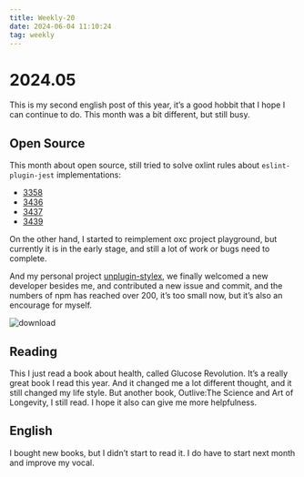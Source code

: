 ```yaml
---
title: Weekly-20
date: 2024-06-04 11:10:24
tag: weekly
---
```


# 2024.05

This is my second english post of this year, it’s a good hobbit that I hope I can continue to do. This month was a bit different, but still busy.

## Open Source

This month about open source, still tried to solve oxlint rules about `eslint-plugin-jest` implementations:

* [3358](https://github.com/oxc-project/oxc/pull/3358)
* [3436](https://github.com/oxc-project/oxc/pull/3436)
* [3437](https://github.com/oxc-project/oxc/pull/3437)
* [3439](https://github.com/oxc-project/oxc/pull/3439)

On the other hand, I started to reimplement oxc project playground, but currently it is in the early stage, and still a lot of work or bugs need to complete.

And my personal project [unplugin-stylex](https://github.com/eryue0220/unplugin-stylex), we finally welcomed a new developer besides me, and contributed a new issue and commit, and the numbers of npm has reached over 200, it’s too small now, but it’s also an encourage for myself.

![download](/images/download.png)

## Reading

This I just read a book about health, called Glucose Revolution. It’s a really great book I read this year. And it changed me a lot different thought, and it still changed my life style. But another book, Outlive:The Science and Art of Longevity, I still read. I hope it also can give me more helpfulness.

## English

I bought new books, but I didn’t start to read it. I do have to start next month and improve my vocal.
